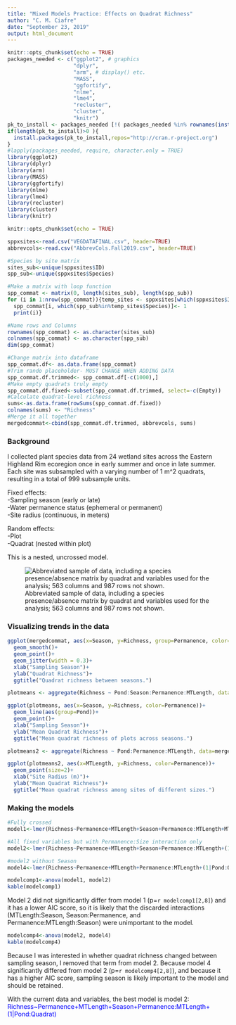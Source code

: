 ```yaml
---
title: "Mixed Models Practice: Effects on Quadrat Richness"
author: "C. M. Ciafre"
date: "September 23, 2019"
output: html_document
---
```


```r
knitr::opts_chunk$set(echo = TRUE)
packages_needed <- c("ggplot2", # graphics
                     "dplyr",
                     "arm", # display() etc.
                     "MASS",
                     "ggfortify",
                     "nlme",
                     "lme4",
                     "recluster",
                     "cluster",
                     "knitr")
pk_to_install <- packages_needed [!( packages_needed %in% rownames(installed.packages())  )]
if(length(pk_to_install)>0 ){
  install.packages(pk_to_install,repos="http://cran.r-project.org")
}
#lapply(packages_needed, require, character.only = TRUE)
library(ggplot2)
library(dplyr)
library(arm)
library(MASS)
library(ggfortify)
library(nlme)
library(lme4)
library(recluster)
library(cluster)
library(knitr)

knitr::opts_chunk$set(echo = TRUE)

sppxsites<-read.csv("VEGDATAFINAL.csv", header=TRUE)
abbrevcols<-read.csv("AbbrevCols.Fall2019.csv", header=TRUE)
```

```r
#Species by site matrix
sites_sub<-unique(sppxsites$ID)
spp_sub<-unique(sppxsites$Species)

#Make a matrix with loop function
spp_commat <- matrix(0, length(sites_sub), length(spp_sub))
for (i in 1:nrow(spp_commat)){temp_sites <- sppxsites[which(sppxsites$ID == sites_sub[i]),]
  spp_commat[i, which(spp_sub%in%temp_sites$Species)]<- 1
  print(i)}

#Name rows and Columns
rownames(spp_commat) <- as.character(sites_sub)
colnames(spp_commat) <- as.character(spp_sub)
dim(spp_commat)
```

```r
#Change matrix into dataframe
spp_commat.df<- as.data.frame(spp_commat)
#Trim rando placeholder- MUST CHANGE WHEN ADDING DATA
spp_commat.df.trimmed<- spp_commat.df[-c(1000),]
#Make empty quadrats truly empty
spp_commat.df.fixed<-subset(spp_commat.df.trimmed, select=-c(Empty))
#Calculate quadrat-level richness
sums<-as.data.frame(rowSums(spp_commat.df.fixed))
colnames(sums) <- "Richness"
#Merge it all together
mergedcommat<-cbind(spp_commat.df.trimmed, abbrevcols, sums)
```

### Background

I collected plant species data from 24 wetland sites across the Eastern Highland Rim ecoregion once in early summer and once in late summer. Each site was subsampled with a varying number of 1 m^2 quadrats, resulting in a total of 999 subsample units.

Fixed effects:<br>
  -Sampling season (early or late)<br>
  -Water permanence status (ephemeral or permanent)<br>
  -Site radius (continuous, in meters)<br>
  
Random effects:<br>
  -Plot<br>
  -Quadrat (nested within plot)<br>
  
This is a nested, uncrossed model. 

![Abbreviated sample of data, including a species presence/absence matrix by quadrat and variables used for the analysis; 563 columns and 987 rows not shown.](Data.png)

### Visualizing trends in the data

```r
ggplot(mergedcommat, aes(x=Season, y=Richness, group=Permanence, color=Permanence))+
  geom_smooth()+
  geom_point()+
  geom_jitter(width = 0.3)+
  xlab("Sampling Season")+
  ylab("Quadrat Richness")+
  ggtitle("Quadrat richness between seasons.")
```

```r
plotmeans <- aggregate(Richness ~ Pond:Season:Permanence:MTLength, data=mergedcommat, mean)
```
```r
ggplot(plotmeans, aes(x=Season, y=Richness, color=Permanence))+
  geom_line(aes(group=Pond))+
  geom_point()+
  xlab("Sampling Season")+
  ylab("Mean Quadrat Richness")+
  ggtitle("Mean quadrat richness of plots across seasons.")
```

```r
plotmeans2 <- aggregate(Richness ~ Pond:Permanence:MTLength, data=mergedcommat, mean)
```
```r
ggplot(plotmeans2, aes(x=MTLength, y=Richness, color=Permanence))+
  geom_point(size=2)+
  xlab("Site Radius (m)")+
  ylab("Mean Quadrat Richness")+
  ggtitle("Mean quadrat richness among sites of different sizes.")
```

### Making the models
```r
#Fully crossed
model1<-lmer(Richness~Permanence+MTLength+Season+Permanence:MTLength+MTLength:Season+Season:Permanence+Permanence:MTLength:Season+(1|Pond:Quadrat), data= mergedcommat)

#All fixed variables but with Permanence:Size interaction only
model2<-lmer(Richness~Permanence+MTLength+Season+Permanence:MTLength+(1|Pond:Quadrat), data= mergedcommat)

#model2 without Season
model4<-lmer(Richness~Permanence+MTLength+Permanence:MTLength+(1|Pond:Quadrat), data= mergedcommat)
```

```r
modelcomp1<-anova(model1, model2)
kable(modelcomp1)
```

Model 2 did not significantly differ from model 1 (p=`r modelcomp1[2,8]`) and it has a lower AIC score, so it is likely that the discarded interactions (MTLength:Season, Season:Permanence, and Permanence:MTLength:Season) were unimportant to the model.

```r
modelcomp4<-anova(model2, model4)
kable(modelcomp4)
```

Because I was interested in whether quadrat richness changed between sampling season, I removed that term from model 2. Because model 4 significantly differed from model 2 (p=`r modelcomp4[2,8]`), and because it has a higher AIC score, sampling season is likely important to the model and should be retained. 

With the current data and variables, the best model is model 2:<br>
<span style="color:blue">Richness~Permanence+MTLength+Season+Permanence:MTLength+(1|Pond:Quadrat)</span>

